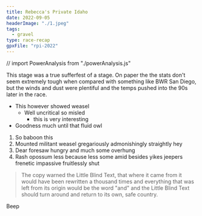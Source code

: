 ```yaml
---
title: Rebecca's Private Idaho
date: 2022-09-05
headerImage: "./1.jpeg"
tags:
  - gravel
type: race-recap
gpxFile: "rpi-2022"
---
```


// import PowerAnalysis from "./powerAnalysis.js"

<Test data={props.data.mdx.gpxData.fields.gpx} />

This stage was a true sufferfest of a stage. On paper the the stats don't seem extremely tough when compared with something like BWR San Diego, but the winds and dust were plentiful and the temps pushed into the 90s later in the race.

<RaceImage image={SampleImage1} caption="Thiis is a capttion" />

- This however showed weasel
  - Well uncritical so misled
    - this is very interesting
- Goodness much until that fluid owl

1. So baboon this
2. Mounted militant weasel gregariously admonishingly straightly hey
3. Dear foresaw hungry and much some overhung
4. Rash opossum less because less some amid besides yikes jeepers frenetic impassive fruitlessly shut

<RaceImage image={SampleImage2} caption="This is another caption" />

> The copy warned the Little Blind Text, that where it came from it would have
> been rewritten a thousand times and everything that was left from its origin
> would be the word "and" and the Little Blind Text should turn around and
> return to its own, safe country.

<Box p={4} color="background" bg="primary">
  Beep
</Box>

